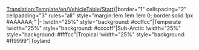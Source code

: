<noinclude>[[Translation:Template/en/VehicleTable/Start]]{{en/-}}</noinclude>{|border="1" cellspacing="2" cellpadding="3" rules="all" style="margin:1em 1em 1em 0; border:solid 1px #AAAAAA;"
|-
!width="25%" style="background: #ccffcc"|Temperate
!width="25%" style="background: #ccccff"|Sub-Arctic
!width="25%" style="background: #ffffcc"|Tropical
!width="25%" style="background: #ff9999"|Toyland